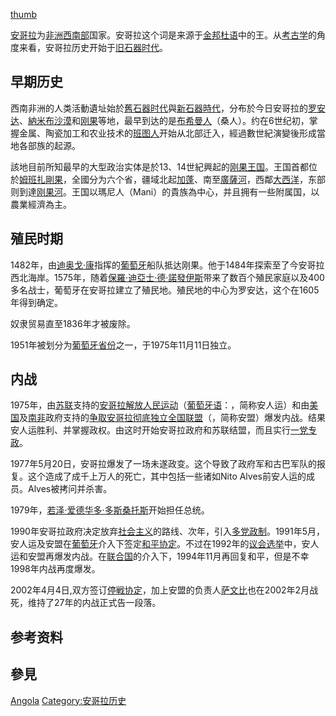 [[图像:Emblem_of_Angola.svg|thumb]]

[[安哥拉|安哥拉]]为[[非洲|非洲]][[西南部|西南部]]国家。安哥拉这个词是来源于[[金邦杜语|金邦杜语]]中的王。从[[考古学|考古学]]的角度来看，安哥拉历史开始于[[旧石器时代|旧石器时代]]。

==早期历史==
西南非洲的人类活動遺址始於[[舊石器时代|舊石器时代]]與[[新石器時代|新石器時代]]，分布於今日安哥拉的[[罗安达|罗安达]]、[[納米布沙漠|納米布沙漠]]和[[刚果|刚果]]等地，最早到达的是[[布希曼人|布希曼人]]（桑人）。约在6世纪初，掌握金属、陶瓷加工和农业技术的[[班图人|班图人]]开始从北部迁入，經過數世紀演變後形成當地各部族的起源。

該地目前所知最早的大型政治实体是於13、14世紀興起的[[刚果王国|刚果王国]]。王国首都位於[[姆班扎剛果|姆班扎剛果]]，全國分为六个省，疆域北起[[加蓬|加蓬]]、南至[[廣薩河|廣薩河]]，西鄰[[大西洋|大西洋]]，东部则到達[[刚果河|刚果河]]。王国以瑪尼人（Mani）的貴族為中心，并且拥有一些附属国，以農業經濟為主。

== 殖民时期 ==
1482年，由[[迪奥戈·康|迪奥戈·康]]指挥的[[葡萄牙|葡萄牙]]船队抵达刚果。他于1484年探索至了今安哥拉西北海岸。1575年，随着[[保羅·迪亞士·德·諾發伊斯|保羅·迪亞士·德·諾發伊斯]]带来了数百个殖民家庭以及400多名战士，葡萄牙在安哥拉建立了殖民地。殖民地的中心为罗安达，这个在1605年得到确定。

奴隶贸易直至1836年才被废除。

1951年被划分为[[葡萄牙行政区划|葡萄牙省份]]之一，于1975年11月11日独立。

== 内战 ==
{{main|安哥拉内战}}

1975年，由[[苏联|苏联]]支持的[[安哥拉解放人民运动|安哥拉解放人民运动]]（[[葡萄牙语|葡萄牙语]]：{{lang|pt|Movimento Popular de Libertação de Angola}}，简称安人运）和由[[美国|美国]]及[[南非|南非]]政府支持的[[争取安哥拉彻底独立全国联盟|争取安哥拉彻底独立全国联盟]]（{{lang|pt|União Nacional para a Independência Total de Angola}}，简称安盟）爆发内战。结果安人运胜利、并掌握政权。由这时开始安哥拉政府和苏联结盟，而且实行[[一党专政|一党专政]]。

1977年5月20日，安哥拉爆发了一场未遂政变。这个导致了政府军和古巴军队的报复。这个造成了成千上万人的死亡，其中包括一些诸如Nito Alves前安人运的成员。Alves被拷问并杀害。

1979年，[[若泽·爱德华多·多斯桑托斯|若泽·爱德华多·多斯桑托斯]]开始担任总统。

1990年安哥拉政府决定放弃[[社会主义|社会主义]]的路线、次年，引入[[多党政制|多党政制]]。1991年5月，安人运及安盟在[[葡萄牙|葡萄牙]]介入下签定[[和平协定|和平协定]]。不过在1992年的[[议会选举|议会选举]]中，安人运和安盟再爆发内战。在[[联合国|联合国]]的介入下，1994年11月再回复和平，但是不幸1998年内战再度爆发。

2002年4月4日,双方签订[[停戦协定|停戦协定]]，加上安盟的负责人[[萨文比|萨文比]]也在2002年2月战死，维持了27年的内战正式告一段落。

==参考资料==
{{Reflist}}

==參見==
{{Portal|安哥拉|Flag of Angola.svg}}

{{非洲题目|历史}}

[[Category:非洲各國歷史|Angola]]
[[Category:安哥拉历史|Category:安哥拉历史]]